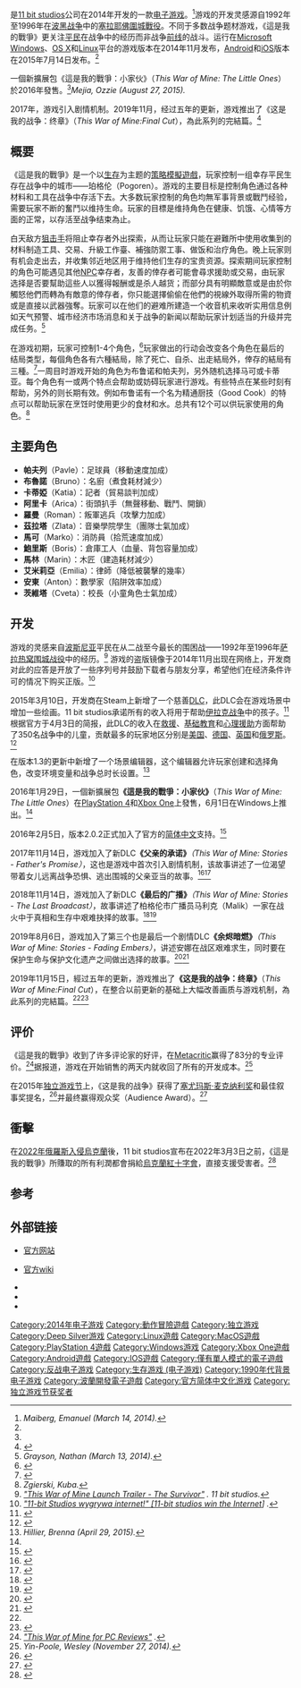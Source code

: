 {{NoteTA
|G1=Games
}}
{{Infobox video game
| title = 這是我的戰爭
| original = 
| japanese = 
| english = This War of Mine
| image = [[File:PGA_Poznań_2015_War_of_Mine.JPG|256px]]
| caption = 2015年[[波兹南|波兹南]]游戏展会《这是我的战争》展位
| developer = [[11_bit_studios|11 bit studios]]
| publisher = 11 bit studios<br/>[[Deep_Silver|Deep Silver]]<small>（PS4, XONE）</small>
| director = 米哈爾·德羅茲杜夫斯基（Michał Drozdowski）
| producer = 
| designer = 拉法爾·沃洛塞克（Rafał Włosek）<br>格熱戈日·馬祖爾（Grzegorz Mazur）
| programmer = 亞歷山大·卡烏奇（Aleksander Kauch）
| artist = 普雷澤米斯勞·馬薩爾（Przemysław Marszał）<br>巴爾泰克·雷德爾（Bartek Rydel）<br>雅各布·皮奧特洛夫斯基（Jakub Piotrowski）
| writer = 馬切伊·斯科拉（Maciej Skóra）<br>卡茨珀爾·維亞特科夫斯基（Kacper Kwiatkowski）<br>沃伊泰克·塞特拉克（Wojtek Setlak）
| composer = 皮奧特·梅斯亞爾（Piotr Musiał）
| series = 
| engine = 
| platforms = {{spml|[[Microsoft_Windows|Microsoft Windows]]|[[OS_X|OS X]]|[[Linux|Linux]]|[[iOS|iOS]]|[[Android|Android]]|[[PlayStation_4|PlayStation 4]]|[[Xbox_One|Xbox One]]}}
| released = '''Windows'''、'''OS X'''、'''Linux'''<br />2014年11月14日<ref>{{cite web|url=http://www.gamespot.com/articles/war-game-about-innocent-civilians-this-war-of-mine/1100-6423323/|title=War Game About Innocent Civilians This War of Mine Gets Release Date, New Trailer|author=Emanuel Maiberg|work=[[GameSpot|GameSpot]]|date=2014-11-02|accessdate=2014-11-02|archive-date=2015-10-29|archive-url=https://web.archive.org/web/20151029084737/http://www.gamespot.com/articles/war-game-about-innocent-civilians-this-war-of-mine/1100-6423323/|dead-url=no}}</ref><br />'''Android'''、'''iOS'''<br />2015年7月14日<ref name="Android/iOS" /><br/>'''PlayStation 4'''、'''Xbox One'''<br />2016年1月29日<ref name="PS4/XONE" />
| shutdown = 
| onlinegame = 
| genre = [[冒险游戏|冒险]]、[[模擬遊戲|策略模擬]]、生存
| modes = [[单人电子游戏|单人]]
}}

{{vgname|這是我的戰爭|en=This War of Mine|aka=屬於我的戰爭、吾之战争|}}是[[11_bit_studios|11 bit studios]]公司在2014年开发的一款[[电子游戏|电子游戏]]。<ref name="PCGamer_WarOfMine">''Maiberg, Emanuel (March 14, 2014). ''</ref>游戏的开发灵感源自1992年至1996年在[[波黑战争|波黑战争]]中的[[塞拉耶佛圍城戰役|塞拉耶佛圍城戰役]]。不同于多数战争题材游戏，《這是我的戰爭》更关注[[平民|平民]]在战争中的经历而非战争[[前线|前线]]的战斗。运行在[[Microsoft_Windows|Microsoft Windows]]、[[OS_X|OS X]]和[[Linux|Linux]]平台的游戏版本在2014年11月发布，[[Android|Android]]和[[iOS|iOS]]版本在2015年7月14日发布。<ref name="Android/iOS">{{Cite web |url = https://www.reddit.com/r/AndroidGaming/comments/3dayjk/this_war_of_mine_is_out_on_play_store/ |title = This War of Mine is out on Play Store! |author = Karol_11bitstudios |date = 2015-07-14 |publisher = reddit.com |language = en |accessdate = 2015-12-21 |quote = Hey guys, it's Karol from 11 bit studios, one of the devs behind the game. Currently the game is dedicated for tablets, but I want to assure you, that we are already working on brining it to other devices as well, including before mentioned smartphones. Hopefully soon we'll have some good news about it. |archive-date = 2017-03-07 |archive-url = https://web.archive.org/web/20170307103818/https://www.reddit.com/r/AndroidGaming/comments/3dayjk/this_war_of_mine_is_out_on_play_store/ |dead-url = no }}</ref>一個新擴展包《這是我的戰爭：小家伙》（''This War of Mine: The Little Ones''）於2016年發售。<ref name="PS4/XONE">''Mejia, Ozzie (August 27, 2015). ''</ref>2017年，游戏引入剧情机制。2019年11月，经过五年的更新，游戏推出了《这是我的战争：终章》（''This War of Mine:Final Cut''），為此系列的完結篇。<ref name=":0">{{Cite web|title=This War of Mine: Final Cut is available now!|url=https://store.steampowered.com/newshub/app/282070/view/1610528051347456705|accessdate=2020-03-30|author=|date=2020-03-05|format=|work=store.steampowered.com|publisher=|language=zh-cn|archive-date=2020-03-30|archive-url=https://web.archive.org/web/20200330003338/https://store.steampowered.com/newshub/app/282070/view/1610528051347456705|dead-url=no}}</ref>

==概要==
《這是我的戰爭》是一个以[[生存|生存]]为主题的[[模擬遊戲|策略模擬遊戲]]，玩家控制一组幸存平民生存在战争中的城市——珀格伦（Pogoren）。游戏的主要目标是控制角色通过各种材料和工具在战争中存活下去。大多数玩家控制的角色均無军事背景或戰鬥经验，需要玩家不断的奮鬥以维持生命。玩家的目標是维持角色在健康、饥饿、心情等方面的正常，以存活至战争结束為止。

白天敌方[[狙击手|狙击手]]将阻止幸存者外出探索，从而让玩家只能在避難所中使用收集到的材料制造工具、交易、升級工作臺、補強防禦工事、做饭和治疗角色。晚上玩家则有机会走出去，并收集邻近地区用于维持他们生存的宝贵资源。探索期间玩家控制的角色可能遇见其他[[NPC|NPC]]幸存者，友善的倖存者可能會尋求援助或交易，由玩家选择是否要幫助這些人以獲得報酬或是杀人越货；而部分具有明顯敵意或是由於你觸怒他們而轉為有敵意的倖存者，你只能選擇偷偷在他們的視線外取得所需的物資或是直接以武器強奪。玩家可以在他们的避难所建造一个收音机来收听实用信息例如天气预警、城市经济市场消息和关于战争的新闻以帮助玩家计划适当的升级并完成任务。<ref>''Grayson, Nathan (March 13, 2014). ''</ref>

在游戏初期，玩家可控制1-4个角色，<ref>{{Cite web |url = http://www.gamersky.com/handbook/201501/505824.shtml |title = 屬於我的戰爭开局组合分析及新手指南 |author = 何必看清 |date = 2015-01-05 |publisher = 游民星空 |language = zh |accessdate = 2016-01-03 |archive-url = https://web.archive.org/web/20151221151742/http://www.gamersky.com/handbook/201501/505824.shtml |archive-date = 2015-12-21 |dead-url = yes }}</ref>玩家做出的行动会改变各个角色在最后的结局类型，每個角色各有六種結局，除了死亡、自杀、出走結局外，倖存的結局有三種。<ref>{{Cite web |url = http://www.gamersky.com/handbook/201505/577043.shtml |title = 《屬於我的戰爭》全人物结局一览 有哪些结局 |author = 1412934707 |date = 2015-05-04 |publisher = 游民星空 |language = zh |accessdate = 2016-01-03 |quote = 每名角色共6个结局：真结局，普通结局（有的没有收集到），坏结局（bed end），死亡结局，自杀结局，出走结局 |archive-url = https://web.archive.org/web/20151229043744/http://www.gamersky.com/handbook/201505/577043.shtml |archive-date = 2015-12-29 |dead-url = yes }}</ref>一周目时游戏开始的角色为布鲁诺和帕夫列，另外随机选择马可或卡蒂亚。每个角色有一或两个特点会帮助或妨碍玩家进行游戏。有些特点在某些时刻有帮助，另外的则长期有效。例如布鲁诺有一个名为精通厨技（Good Cook）的特点可以帮助玩家在烹饪时使用更少的食材和水。总共有12个可以供玩家使用的角色。<ref>''Zgierski, Kuba. ''</ref>

==主要角色==
*'''帕夫列'''（Pavle）：足球員（移動速度加成）
*'''布魯諾'''（Bruno）：名廚（煮食耗材減少）
*'''卡蒂婭'''（Katia）：記者（貿易談判加成）
*'''阿里卡'''（Arica）：街頭扒手（無聲移動、戰鬥、開鎖）
*'''羅曼'''（Roman）：叛軍逃兵（攻擊力加成）
*'''茲拉塔'''（Zlata）：音樂學院學生（團隊士氣加成）
*'''馬可'''（Marko）：消防員（拾荒速度加成）
*'''鮑里斯'''（Boris）：倉庫工人（血量、背包容量加成）
*'''馬林'''（Marin）：木匠（建造耗材減少）
*'''艾米莉亞'''（Emilia）：律師（降低被襲擊的幾率）
*'''安東'''（Anton）：數學家（陷阱效率加成）
*'''茨維塔'''（Cveta）：校長（小童角色士氣加成）

== 开发 ==

游戏的灵感来自[[波斯尼亚和黑塞哥维那|波斯尼亚]]平民在从二战至今最长的围困战——1992年至1996年[[塞拉耶佛圍城戰役|萨拉热窝围城战役]]中的经历。<ref>''[https://www.youtube.com/watch?v=gotK5DLdVvI "This War of Mine Launch Trailer - The Survivor"] {{Wayback|url=https://www.youtube.com/watch?v=gotK5DLdVvI |date=20151228060015 }}. 11 bit studios. ''</ref> 游戏的盗版镜像于2014年11月出现在网络上，开发商对此的应答是开放了一些序列号并鼓励下载者与朋友分享，希望他们在经济条件许可的情况下购买正版。<ref>''[http://playingdaily.pl/2014/11/17/11-bit-studios-wygrywa-internet/ "11-bit Studios wygrywa internet!" [11-bit studios win the Internet]] {{Wayback|url=http://playingdaily.pl/2014/11/17/11-bit-studios-wygrywa-internet/ |date=20151113060656 }}. ''</ref>

2015年3月10日，开发商在Steam上新增了一个慈善[[追加下载内容|DLC]]，此DLC会在游戏场景中增加一些绘画。11 bit studios承诺所有的收入将用于帮助[[伊拉克战争|伊拉克战争]]中的孩子。<ref>{{cite news |language = en |url = http://www.eurogamer.net/articles/2015-03-10-this-war-of-mine-adds-war-child-charity-dlc |title = This War of Mine adds War Child charity DLC |publisher = eurogame.net |date = 2015-04-03 |accessdate = 2015-12-22 |archive-date = 2015-12-22 |archive-url = https://web.archive.org/web/20151222141611/http://www.eurogamer.net/articles/2015-03-10-this-war-of-mine-adds-war-child-charity-dlc |dead-url = no }}</ref>根据官方于4月3日的简报，此DLC的收入在[[救援|救援]]、[[基础教育|基础教育]]和[[心理援助|心理援助]]方面帮助了350名战争中的儿童，贡献最多的玩家地区分别是[[美国|美国]]、[[德国|德国]]、[[英国|英国]]和[[俄罗斯|俄罗斯]]。<ref>{{Cite web |url = http://www.11bitstudios.com/blog/en/16/this-war-of-mine/78/summary-of-the-war-child-charity-dlc.html |title = Summary of the War Child Charity DLC |author = 11 bit studios |date = 2015-04-03 |publisher = 11 bit studios |language = en |accessdate = 2015-12-22 |deadurl = yes |archiveurl = https://web.archive.org/web/20151203073007/http://www.11bitstudios.com/blog/en/16/this-war-of-mine/78/summary-of-the-war-child-charity-dlc.html |archivedate = 2015-12-03 }}</ref>

在版本1.3的更新中新增了一个场景编辑器，这个编辑器允许玩家创建和选择角色，改变环境变量和战争总时长设置。<ref>''Hillier, Brenna (April 29, 2015). ''</ref>

2016年1月29日，一個新擴展包'''《這是我的戰爭：小家伙》'''（''This War of Mine: The Little Ones''）在[[PlayStation_4|PlayStation 4]]和[[Xbox_One|Xbox One]]上發售，6月1日在Windows上推出。<ref name="PS4/XONE" />

2016年2月5日，版本2.0.2正式加入了官方的[[简体中文|简体中文]]支持。<ref>{{Cite web|title=Happy Lunar New Year! - Update 2.0.2|url=https://steamcommunity.com/games/282070/announcements/detail/652262930202988634|accessdate=2016-03-26|date=2016-02-05|publisher=Steam|language=en|archive-date=2016-03-21|archive-url=https://web.archive.org/web/20160321134834/http://steamcommunity.com/games/282070/announcements/detail/652262930202988634|dead-url=no}}</ref>

2017年11月14日，游戏加入了新DLC'''《父亲的承诺》'''''（This War of Mine: Stories - Father's Promise）''，这也是游戏中首次引入剧情机制，该故事讲述了一位渴望带着女儿远离战争恐惧、逃出围城的父亲亚当的故事。<ref>{{Cite web|title=This War of Mine: Stories - Father's Promise on GOG.com|url=https://www.gog.com/game/this_war_of_mine_stories_fathers_promise|accessdate=2020-03-30|work=www.gog.com|archive-date=2020-03-30|archive-url=https://web.archive.org/web/20200330003338/https://www.gog.com/game/this_war_of_mine_stories_fathers_promise|dead-url=no}}</ref><ref>{{Cite web|title=Steam 上的 This War of Mine: Stories - Father's Promise (ep.1)|url=https://store.steampowered.com/app/750030/This_War_of_Mine_Stories__Fathers_Promise_ep1/|accessdate=2020-03-30|work=store.steampowered.com|language=zh-cn|archive-date=2020-03-30|archive-url=https://web.archive.org/web/20200330003341/https://store.steampowered.com/app/750030/This_War_of_Mine_Stories__Fathers_Promise_ep1/|dead-url=no}}</ref>

2018年11月14日，游戏加入了新DLC'''《最后的广播》'''''（This War of Mine: Stories - The Last Broadcast）''，故事讲述了柏格伦市广播员马利克（Malik）一家在战火中于真相和生存中艰难抉择的故事。<ref>{{Cite web|title=This War of Mine: Stories - The Last Broadcast on GOG.com|url=https://www.gog.com/game/this_war_of_mine_stories_the_last_broadcast|accessdate=2020-03-30|work=www.gog.com|archive-date=2020-03-30|archive-url=https://web.archive.org/web/20200330003342/https://www.gog.com/game/this_war_of_mine_stories_the_last_broadcast|dead-url=no}}</ref><ref>{{Cite web|title=Steam 上的 This War of Mine: Stories - The Last Broadcast (ep.2)|url=https://store.steampowered.com/app/974610/This_War_of_Mine_Stories__The_Last_Broadcast_ep2/|accessdate=2020-03-30|work=store.steampowered.com|language=zh-cn|archive-date=2020-03-30|archive-url=https://web.archive.org/web/20200330003341/https://store.steampowered.com/app/974610/This_War_of_Mine_Stories__The_Last_Broadcast_ep2/|dead-url=no}}</ref>

2019年8月6日，游戏加入了第三个也是最后一个剧情DLC'''《余烬暗燃》'''''（This War of Mine: Stories - Fading Embers）''，讲述安娜在战区艰难求生，同时要在保护生命与保护文化遗产之间做出选择的故事。<ref>{{Cite web|title=Steam 上的 This War of Mine: Stories - Fading Embers (ep. 3)|url=https://store.steampowered.com/app/1125630/This_War_of_Mine_Stories__Fading_Embers_ep_3/|accessdate=2020-03-30|work=store.steampowered.com|language=zh-cn|archive-date=2020-05-25|archive-url=https://web.archive.org/web/20200525194828/https://store.steampowered.com/app/1125630/This_War_of_Mine_Stories__Fading_Embers_ep_3/|dead-url=no}}</ref><ref>{{Cite web|title=This War of Mine Stories - Fading Embers on GOG.com|url=https://www.gog.com/game/this_war_of_mine_stories_fading_embers|accessdate=2020-03-30|work=www.gog.com|archive-date=2020-05-11|archive-url=https://web.archive.org/web/20200511152901/https://www.gog.com/game/this_war_of_mine_stories_fading_embers|dead-url=no}}</ref>

2019年11月15日，經过五年的更新，游戏推出了'''《这是我的战争：终章》'''（''This War of Mine:Final Cut''），在整合以前更新的基础上大幅改善画质与游戏机制，為此系列的完結篇。<ref name=":0" /><ref>{{Cite web|title=This War of Mine|url=http://finalcut.thiswarofmine.com/|accessdate=2020-03-30|work=finalcut.thiswarofmine.com|archive-date=2020-03-30|archive-url=https://web.archive.org/web/20200330003342/http://finalcut.thiswarofmine.com/|dead-url=no}}</ref>

== 评价 ==
《這是我的戰爭》收到了许多评论家的好评，在[[Metacritic|Metacritic]]赢得了83分的专业评价。<ref name="Metacritic">''[http://www.metacritic.com/game/pc/this-war-of-mine "This War of Mine for PC Reviews"] {{Wayback|url=http://www.metacritic.com/game/pc/this-war-of-mine |date=20190814061648 }}. ''</ref>据报道，游戏在开始销售的两天内就收回了所有的开发成本。<ref>''Yin-Poole, Wesley (November 27, 2014). ''</ref>

在2015年[[独立游戏节|独立游戏节]]上，《这是我的战争》获得了[[塞尤玛斯·麦克纳利奖|塞尤玛斯·麦克纳利奖]]和最佳叙事奖提名，<ref>{{cite news |language = en |url = http://www.igf.com/02finalists.html |title = 2015 Independent Games Festival Finalists |publisher = igf.com |date = 2015-01-07 |accessdate = 2015-12-21 |archive-date = 2016-03-20 |archive-url = https://web.archive.org/web/20160320235703/http://www.igf.com/02finalists.html |dead-url = no }}</ref>并最终赢得观众奖（Audience Award）。<ref>{{cite news |language = en |url = http://igf.com/2015/03/outer_wilds_wins_top_honors_at.html |title = Outer Wilds wins top honors at the 17th annual IGF Awards |publisher = igf.com |date = 2015-03-04 |accessdate = 2015-12-21 |archive-url = https://web.archive.org/web/20151025204353/http://igf.com/2015/03/outer_wilds_wins_top_honors_at.html |archive-date = 2015-10-25 |dead-url = yes }}</ref>

== 衝擊 ==
在[[2022年俄羅斯入侵烏克蘭|2022年俄羅斯入侵烏克蘭]]後，11 bit studios宣布在2022年3月3日之前，《這是我的戰爭》所賺取的所有利潤都會捐給[[烏克蘭紅十字會|烏克蘭紅十字會]]，直接支援受害者。<ref>{{Cite web |url = https://twitter.com/videogamedeals/status/1496913771327012878 |title = This War of Mine $4.99 via Steam |date = 2022-02-24 |publisher = Twitter |language = en |access-date = 2022-02-27 |archive-date = 2022-02-25 |archive-url = https://web.archive.org/web/20220225044538/https://twitter.com/videogamedeals/status/1496913771327012878 |dead-url = no }}</ref>

== 参考 ==
{{Reflist}}

== 外部链接 ==
* {{en icon}} [http://www.thiswarofmine.com 官方网站] {{Wayback|url=http://www.thiswarofmine.com/ |date=20200803054302 }}
* {{en icon}} [https://web.archive.org/web/20151222162020/http://thiswarofmine.gamepedia.com/This_War_of_Mine_Wiki 官方wiki]
*{{moby game|id=/this-war-of-mine}}
*{{moby game|id=/this-war-of-mine-the-little-ones|name=''This War of Mine: The Little Ones'' (PlayStation 4, Xbox One)}}
*{{moby game|id=/this-war-of-mine-the-little-ones_|name=''This War of Mine: The Little Ones'' (Windows, macOS, Linux)}}

{{DEFAULTSORT:This War of Mine}}
[[Category:2014年电子游戏|Category:2014年电子游戏]]
[[Category:動作冒險遊戲|Category:動作冒險遊戲]]
[[Category:独立游戏|Category:独立游戏]]
[[Category:Deep_Silver游戏|Category:Deep Silver游戏]]
[[Category:Linux遊戲|Category:Linux遊戲]]
[[Category:MacOS遊戲|Category:MacOS遊戲]]
[[Category:PlayStation_4遊戲|Category:PlayStation 4遊戲]]
[[Category:Windows游戏|Category:Windows游戏]]
[[Category:Xbox_One遊戲|Category:Xbox One遊戲]]
[[Category:Android遊戲|Category:Android遊戲]]
[[Category:IOS遊戲|Category:IOS遊戲]]
[[Category:僅有單人模式的電子遊戲|Category:僅有單人模式的電子遊戲]]
[[Category:反战电子游戏|Category:反战电子游戏]]
[[Category:生存游戏_(电子游戏)|Category:生存游戏 (电子游戏)]]
[[Category:1990年代背景电子游戏|Category:1990年代背景电子游戏]]
[[Category:波蘭開發電子遊戲|Category:波蘭開發電子遊戲]]
[[Category:官方简体中文化游戏|Category:官方简体中文化游戏]]
[[Category:独立游戏节获奖者|Category:独立游戏节获奖者]]